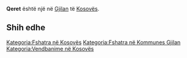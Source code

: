 {{Fshat në 
 | Emri                = Qeret
 | EmriAlt                = 
 | NAME_SHORT_FORM=      
 | NAME_GENERIC=      
 | NAME_SORT_NAME_RO=      QERET
 | FULL_NAME_RO = Qeret
 | FULL_NAME_ND_RO=Qeret
 | SORT_NAME_RG=QERET
 | FULL_NAME_RG=Qeret
 | FULL_NAME_ND_RG=Qeret
 | SRP_NAME_SHORT_FORM=      
 | SRP_NAME_GENERIC=      
 | SRP_NAME_SORT_NAME_RO=      
 | SRP_FULL_NAME_RO = 
 | SRP_FULL_NAME_ND_RO=
 | SRP_SORT_NAME_RG=
 | SRP_FULL_NAME_RG=
 | SRP_FULL_NAME_ND_RG=
 | Emri (Rasa dhanore) = 
 | Figura              = 
 | Shteti              = Kosovo
 | Komuna              = Gjilan
 | Kodi postar         = 
 | Sipërfaqja          = 

 | Popullsia           = 

 | Regj. i popullsisë  = 
 | Dend. e popullsisë  = 
 | Faqja zyrtare       = 
 <!--- Koordinatat ----> 
 | Gjerësia            = 42.34
 | Gjatësia            = 20.266944
 | Lartësia            = 
}}
'''Qeret''' është një [[]] në [[Gjilan]] të [[Kosovës]].

<!-- == Gjeografia == -->
<!-- == Historia == -->
<!-- == Demografia == -->
== Shih edhe ==
{{Komuna Gjilan}}
{{Kosovo-Administrata-Cung}}

[[Kategoria:Fshatra në Kosovës]]
[[Kategoria:Fshatra në Kommunes Gjilan]]
[[Kategoria:Vendbanime në Kosovës]]